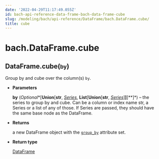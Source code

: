```yaml
---
date: '2022-04-29T11:17:49.055Z'
id: bach-api-reference-data-frame-bach-data-frame-cube
slug: /modeling/bach/api-reference/DataFrame/bach.DataFrame.cube/
title: cube
---
```


# bach.DataFrame.cube

<div class="method">
<h2 class="signature-class"><span class="additional-name">DataFrame.</span><span class="name">cube(</span><small class="parameter-list"><span class="parameter" id="by">by</span></small>)</h2>


<div class="content">

Group by and cube over the column(s) `by`.


* **Parameters**

    **by** (*Optional**[**Union**[**str**, *[*Series*](/docs/modeling/bach/api-reference/Series/bach.Series/#bach.Series)*, **List**[**Union**[**str**, *[*Series*](/docs/modeling/bach/api-reference/Series/bach.Series/#bach.Series)*]**]**]**]*) – the series to group by and cube. Can be a column or index name str, a Series or a list
    of any of those. If Series are passed, they should have the same base node as the DataFrame.



* **Returns**

    a new DataFrame object with the [`group_by`](/docs/modeling/bach/api-reference/DataFrame/bach.DataFrame.group-by/#bach.DataFrame.group-by) attribute set.



* **Return type**

    [DataFrame](/docs/modeling/bach/api-reference/DataFrame/bach.DataFrame/#bach.DataFrame)



</div>

</div>
